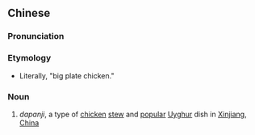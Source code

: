 {{also|大盘鸡}}
==Chinese==
{{zh-forms|s=大盘鸡}}

===Pronunciation===
{{zh-pron
|m=dàpánjī
|cat=n
}}

===Etymology===
* Literally, "big plate chicken."

===Noun===
{{zh-noun}}

# ''dapanji'', a type of [[chicken]] [[stew]] and [[popular]] [[Uyghur]] dish in [[Xinjiang]], [[China]]